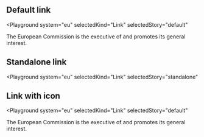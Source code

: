

## Default link

<Playground
  system="eu"
  selectedKind="Link"
  selectedStory="default"
>
  <p className="ecl-type--paragraph">The European Commission is the executive of <Link {...demoContentDefault} /> and promotes its general interest.</p>
</Playground>

## Standalone link

<Playground
  system="eu"
  selectedKind="Link"
  selectedStory="standalone"
>
  <Link {...demoContentStandalone} />
</Playground>

## Link with icon

<Playground
  system="eu"
  selectedKind="Link"
  selectedStory="default"
>
  <p className="ecl-type--paragraph">The European Commission is the executive of <Link {...demoContentIcon} /> and promotes its general interest.</p>
</Playground>
